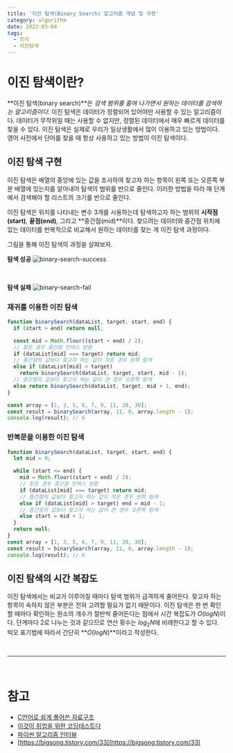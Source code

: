 ```yaml
---
title: '이진 탐색(Binary Search) 알고리즘 개념 및 구현'
category: algorithm
date: 2022-03-04
tags:
  - 트리
  - 이진탐색
---
```


# 이진 탐색이란?

**이진 탐색(binary search)**은 _검색 범위를 줄여 나가면서 원하는 데이터를 검색하는 알고리즘이다._ 이진 탐색은 데이터가 정렬되어 있어야만 사용할 수 있는 알고리즘이다. 데이터가 무작위일 때는 사용할 수 없지만, 정렬된 데이터에서 매우 빠르게 데이터를 찾을 수 있다. 이진 탐색은 실제로 우리가 일상생활에서 많이 이용하고 있는 방법이다. 영어 사전에서 단어를 찾을 때 항상 사용하고 있는 방법이 이진 탐색이다.

## 이진 탐색 구현

이진 탐색은 배열의 중앙에 있는 값을 조사하여 찾고자 하는 항목이 왼쪽 또는 오른쪽 부분 배열에 있는지를 알아내어 탐색의 범위를 반으로 줄인다. 이러한 방법을 따라 매 단계에서 검색해야 할 리스트의 크기를 반으로 줄인다.

이진 탐색은 위치를 나타내는 변수 3개를 시용하는데 탐색하고자 하는 범위의 **시작점(start)**, **끝점(end)**, 그리고 **중간점(mid)**이다. 찾으려는 데이터와 중간점 위치에 있는 데이터를 반복적으로 비교해서 원하는 데이터를 찾는 게 이진 탐색 과정이다.

그림을 통해 이진 탐색의 과정을 살펴보자.

**탐색 성공**
![binary-search-success](./image/binary-search-success.png)

<br />

**탐색 실패**
![binary-search-fail](./image/binary-search-fail.png)

### 재귀를 이용한 이진 탐색

```jsx
function binarySearch(dataList, target, start, end) {
  if (start > end) return null;

  const mid = Math.floor((start + end) / 2);
  // 찾은 경우 중간점 인덱스 반환
  if (dataList[mid] === target) return mid;
  // 중간점의 값보다 찾고자 하는 값이 작은 경우 왼쪽 탐색
  else if (dataList[mid] > target)
    return binarySearch(dataList, target, start, mid - 1);
  // 중간점의 값보다 찾고자 하는 값이 큰 경우 오른쪽 탐색
  else return binarySearch(dataList, target, mid + 1, end);
}

const array = [1, 3, 5, 6, 7, 9, 11, 20, 30];
const result = binarySearch(array, 11, 0, array.length - 1);
console.log(result); // 6
```

### 반복문을 이용한 이진 탐색

```jsx
function binarySearch(dataList, target, start, end) {
  let mid = 0;

  while (start <= end) {
    mid = Math.floor((start + end) / 2);
    // 찾은 경우 중간점 인덱스 반환
    if (dataList[mid] === target) return mid;
    // 중간점의 값보다 찾고자 하는 값이 작은 경우 왼쪽 탐색
    else if (dataList[mid] > target) end = mid - 1;
    // 중간점의 값보다 찾고자 하는 값이 큰 경우 오른쪽 탐색
    else start = mid + 1;
  }
  return null;
}
const array = [1, 3, 5, 6, 7, 9, 11, 20, 30];
const result = binarySearch(array, 11, 0, array.length - 1);
console.log(result); // 6
```

## 이진 탐색의 시간 복잡도

이진 탐색에서는 비교가 이루어질 때마다 탐색 범위가 급격하게 줄어든다. 찾고자 하는 항목이 속하지 않은 부분은 전혀 고려할 필요가 없기 때문이다. 이진 탐색은 한 번 확인할 때마다 확인하는 원소의 개수가 절반씩 줄어든다는 점에서 시간 복잡도가 $O(logN)$이다. 단계마다 2로 나누는 것과 같으므로 연산 횟수는 $log_2N$에 비례한다고 할 수 있다. 빅오 표기법에 따라서 간단히 **$O(logN)$**이라고 작성한다.

<br />

---

<br />

# 참고

- [C언어로 쉽게 풀어쓴 자료구조](http://www.yes24.com/Product/Goods/69750539)
- [이것이 취업을 위한 코딩테스트다](http://www.yes24.com/Product/Goods/91433923)
- [파이썬 알고리즘 인터뷰](http://www.yes24.com/Product/Goods/91084402)
- [https://bigsong.tistory.com/33](https://bigsong.tistory.com/33)
